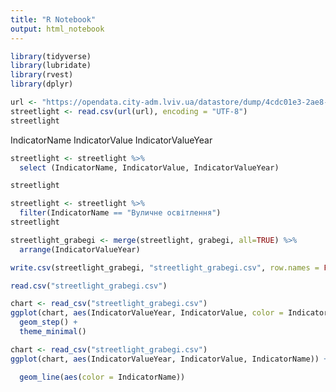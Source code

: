 ```yaml
---
title: "R Notebook"
output: html_notebook
---
```

```r
library(tidyverse)
library(lubridate)
library(rvest)
library(dplyr)
```

```r
url <- "https://opendata.city-adm.lviv.ua/datastore/dump/4cdc01e3-2ae8-4c3a-8667-d77571f5fcb8?bom=True"
streetlight <- read.csv(url(url), encoding = "UTF-8")
streetlight
```

IndicatorName
IndicatorValue
IndicatorValueYear
```r
streetlight <- streetlight %>%
  select (IndicatorName, IndicatorValue, IndicatorValueYear)

streetlight
```

```r
streetlight <- streetlight %>%
  filter(IndicatorName == "Вуличне освітлення")
streetlight
```

```r
streetlight_grabegi <- merge(streetlight, grabegi, all=TRUE) %>%
  arrange(IndicatorValueYear)
```

```r
write.csv(streetlight_grabegi, "streetlight_grabegi.csv", row.names = FALSE)
```
```r
read.csv("streetlight_grabegi.csv")
```
```r
chart <- read_csv("streetlight_grabegi.csv")
ggplot(chart, aes(IndicatorValueYear, IndicatorValue, color = IndicatorName)) + 
  geom_step() +
  theme_minimal() 
```
```r
chart <- read_csv("streetlight_grabegi.csv")
ggplot(chart, aes(IndicatorValueYear, IndicatorValue, IndicatorName)) +

  geom_line(aes(color = IndicatorName))  
```